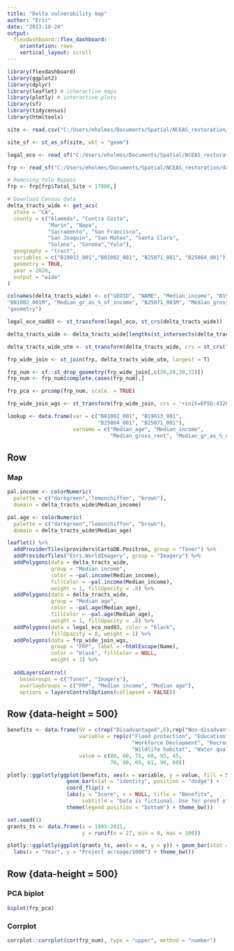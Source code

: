 ```yaml
---
title: "Delta vulnerability map"
author: "Eric"
date: "2023-10-24"
output: 
  flexdashboard::flex_dashboard:
    orientation: rows
    vertical_layout: scroll
---
```


```r
library(flexdashboard)
library(ggplot2)
library(dplyr)
library(leaflet) # interactive maps
library(plotly) # interactive plots
library(sf)
library(tidycensus)
library(htmltools)
```

```r

site <- read.csv("C:/Users/eholmes/Documents/Spatial/NCEAS_restoration/data/spatial/ecoatlas_demo/ecoatlas_demo/ecoatlas_9522/ecoatlas_9522/sites/site.csv")

site_sf <- st_as_sf(site, wkt = "geom")

legal_eco <- read_sf("C:/Users/eholmes/Documents/Spatial/NCEAS_restoration/data/spatial/Vector/Delta_legal_eco_boundary/Delta_legal_eco_boundary/bay-delta_LegalEco_boundary.shp")

frp <- read_sf("C:/Users/eholmes/Documents/Spatial/NCEAS_restoration/data/spatial/Vector/Eco_restore_polygons.shp")

# Removing Yolo Bypass
frp <- frp[frp$Total_Site < 17000,] 

# Download Census data
delta_tracts_wide <- get_acs(
  state = "CA",
  county = c("Alameda", "Contra Costa",
             "Marin", "Napa",
             "Sacramento", "San Francisco", 
             "San Joaquin", "San Mateo", "Santa Clara",
             "Solano", "Sonoma","Yolo"),
  geography = "tract",
  variables = c("B19013_001","B01002_001", "B25071_001", "B25064_001"),
  geometry = TRUE,
  year = 2020,
  output = "wide"
)

colnames(delta_tracts_wide) <- c("GEOID", "NAME", "Median_income", "B19013_001M", "Median_age", 
"B01002_001M", "Median_gr_as_%_of_income", "B25071_001M", "Median_gross_rent", "B25064_001M", 
"geometry")

legal_eco_nad83 <- st_transform(legal_eco, st_crs(delta_tracts_wide))

delta_tracts_wide <- delta_tracts_wide[lengths(st_intersects(delta_tracts_wide, legal_eco_nad83))>0,]

delta_tracts_wide_utm <- st_transform(delta_tracts_wide, crs = st_crs(frp))

frp_wide_join <- st_join(frp, delta_tracts_wide_utm, largest = T)

frp_num <- sf::st_drop_geometry(frp_wide_join[,c(26,28,30,32)])
frp_num <- frp_num[complete.cases(frp_num),]

frp_pca <- prcomp(frp_num, scale. = TRUE)

frp_wide_join_wgs <- st_transform(frp_wide_join, crs = '+init=EPSG:4326')

lookup <- data.frame(var = c("B01002_001", "B19013_001", 
                             "B25064_001", "B25071_001"),
                     varname = c("Median_age", "Median_income", 
                                 "Median_gross_rent", "Median_gr_as_%_of_income"))

```

Row {data-height=500}
-------------------------------------

### Map
```r

pal.income <- colorNumeric(
  palette = c("darkgreen","lemonchiffon", "brown"),
  domain = delta_tracts_wide$Median_income)

pal.age <- colorNumeric(
  palette = c("darkgreen","lemonchiffon", "brown"),
  domain = delta_tracts_wide$Median_age)

leaflet() %>%
  addProviderTiles(providers$CartoDB.Positron, group = "Toner") %>%
  addProviderTiles("Esri.WorldImagery", group = "Imagery") %>% 
  addPolygons(data = delta_tracts_wide, 
              group = "Median income", 
              color = ~pal.income(Median_income), 
              fillColor = ~pal.income(Median_income), 
              weight = 1, fillOpacity = .8) %>%  
  addPolygons(data = delta_tracts_wide, 
              group = "Median age", 
              color = ~pal.age(Median_age), 
              fillColor = ~pal.age(Median_age), 
              weight = 1, fillOpacity = .8) %>%  
  addPolygons(data = legal_eco_nad83, color = "black", 
              fillOpacity = 0, weight = 1) %>% 
  addPolygons(data = frp_wide_join_wgs, 
              group = "FRP", label = ~htmlEscape(Name),
              color = "black", fillColor = NULL,
              weight = 1) %>% 
  
  addLayersControl(
    baseGroups = c("Toner", "Imagery"),
    overlayGroups = c("FRP", "Median income", "Median age"),
    options = layersControlOptions(collapsed = FALSE))

```
Row {data-height = 500}
-----------------------------------------------------
```r
benefits <- data.frame(SV = c(rep("Disadvantaged",6),rep("Non-disadvantaged",6)),
                       variable = rep(c("Flood protection", "Education",
                                        "Workforce Devlopment", "Recreation",
                                        "Wildlife habitat", "Water quality"), 2, each = T),
                       value = c(80, 60, 75, 60, 95, 45,
                                 70, 80, 65, 61, 90, 60))

plotly::ggplotly(ggplot(benefits, aes(x = variable, y = value, fill = SV)) + 
                   geom_bar(stat = "identity", position = "dodge") + 
                   coord_flip() +
                   labs(y = "Score", x = NULL, title = "Benefits", 
                        subtitle = "Data is fictional. Use for proof of concept only") +
                   theme(legend.position = "bottom") + theme_bw())

```

```r
set.seed(1)
grants_ts <- data.frame(x = 1995:2021,
                        y = runif(n = 27, min = 0, max = 100))

plotly::ggplotly(ggplot(grants_ts, aes(x = x, y = y)) + geom_bar(stat = "identity") +
  labs(x = "Year", y = "Project acreage/1000") + theme_bw())

```


Row {data-height = 500}
-----------------------------------------------------------------------

<!--When we use the orientation "rows" we specify each row using "Row".
    To adjust the size of the row use the attribute {data-height=xxx}-->

### PCA biplot

```r
biplot(frp_pca)
```

### Corrplot

```r
corrplot::corrplot(cor(frp_num), type = "upper", method = "number")
```
